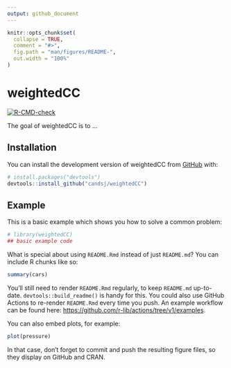 ```yaml
---
output: github_document
---
```


<!-- README.md is generated from README.Rmd. Please edit that file -->

```r
knitr::opts_chunk$set(
  collapse = TRUE,
  comment = "#>",
  fig.path = "man/figures/README-",
  out.width = "100%"
)
```

# weightedCC

<!-- badges: start -->
[![R-CMD-check](https://github.com/candsj/weightedCC/actions/workflows/R-CMD-check.yaml/badge.svg)](https://github.com/candsj/weightedCC/actions/workflows/R-CMD-check.yaml)
<!-- badges: end -->

The goal of weightedCC is to ...

## Installation

You can install the development version of weightedCC from [GitHub](https://github.com/) with:

``` r
# install.packages("devtools")
devtools::install_github("candsj/weightedCC")
```

## Example

This is a basic example which shows you how to solve a common problem:

```r
# library(weightedCC)
## basic example code
```

What is special about using `README.Rmd` instead of just `README.md`? You can include R chunks like so:

```r
summary(cars)
```

You'll still need to render `README.Rmd` regularly, to keep `README.md` up-to-date. `devtools::build_readme()` is handy for this. You could also use GitHub Actions to re-render `README.Rmd` every time you push. An example workflow can be found here: <https://github.com/r-lib/actions/tree/v1/examples>.

You can also embed plots, for example:

```r
plot(pressure)
```

In that case, don't forget to commit and push the resulting figure files, so they display on GitHub and CRAN.
